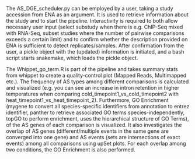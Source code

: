 The AS_DGE_scheduler.py can be employed by a user, taking a study accession from ENA as an argument. It is used to retrieve information about the study and to start the pipeline.
Interactivity is required to both allow necessary user input (select substudy when there is e.g. ChIP-Seq mixed with RNA-Seq, subset studies where the number of pairwise comparisons exceeds a certain limit) and to confirm whether the description provided on ENA is sufficient to detect replicates/samples.
After confirmation from the user, a pickle object with the (updated) information is initiated, and a bash script starts snakemake, which loads the pickle object.

The Whippet_go_term.R is part of the pipeline and takes summary stats from whippet to create a quality-control plot (Mapped Reads, Multimapped etc.).
The frequency of AS types among different comparisons is calculated and visualized (e.g. you can see an increase in intron retention in higher temperatures when comparing cold_timepoint1_vs_cold_timepoint2 with heat_timepoint1_vs_heat_timepoint_2).
Furthermore, GO Enrichment (mygene to convert all species-specific identifiers from annotation to entrez identifier, panther to retrieve associated GO terms species-independently, topGO to perform  enrichment, uses the hierarchical structure of GO Terms), of the AS genes of each comparison is visualized.
It also investigates the overlap of AS genes (different/multiple events in the same gene are converged into one gene)
and AS events (sets are intersections of exact events) among all comparisons using upSet plots.
For each overlap among two conditions, the GO Enrichment is also performed.
